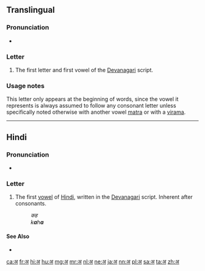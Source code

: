 {{character info/new|image=Deva-a.png}}
{{also|अं|अँ}}
==Translingual==

===Pronunciation===
* {{IPA|/ə/|lang=mul}}

===Letter===
{{mul-Deva|a}}

# The first letter and first vowel of the [[Devanagari]] script.

===Usage notes===
This letter only appears at the beginning of words, since the vowel it represents is always assumed to follow any consonant letter unless specifically noted otherwise with another vowel [[matra]] or with a [[virama]].

----

==Hindi==

===Pronunciation===
* {{IPA|/ə/|lang=hi}}

===Letter===
{{head|hi|letter}}

# The first [[vowel]] of [[Hindi]], written in the [[Devanagari]] script. Inherent after consonants.
#: ''कह''
#: ''k'''a'''h'''a'''''

====See Also====
*{{list:Devanagari script letters/hi}}

[[ca:अ]]
[[fr:अ]]
[[hi:अ]]
[[hu:अ]]
[[mg:अ]]
[[mr:अ]]
[[nl:अ]]
[[ne:अ]]
[[ja:अ]]
[[nn:अ]]
[[pl:अ]]
[[sa:अ]]
[[ta:अ]]
[[zh:अ]]